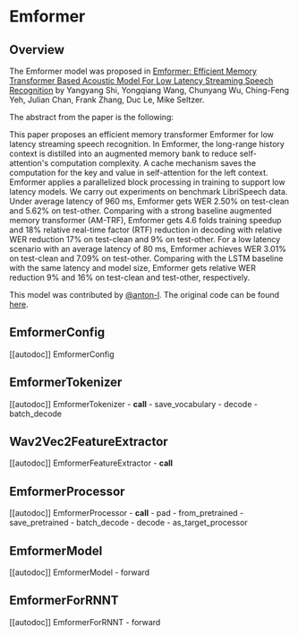 <!--Copyright 2021 The HuggingFace Team. All rights reserved.

Licensed under the Apache License, Version 2.0 (the "License"); you may not use this file except in compliance with
the License. You may obtain a copy of the License at

http://www.apache.org/licenses/LICENSE-2.0

Unless required by applicable law or agreed to in writing, software distributed under the License is distributed on
an "AS IS" BASIS, WITHOUT WARRANTIES OR CONDITIONS OF ANY KIND, either express or implied. See the License for the
specific language governing permissions and limitations under the License.
-->

# Emformer

## Overview

The Emformer model was proposed in [Emformer: Efficient Memory Transformer Based Acoustic Model For Low Latency
Streaming Speech Recognition](https://arxiv.org/abs/2010.10759) by Yangyang Shi, Yongqiang Wang, Chunyang Wu,
Ching-Feng Yeh, Julian Chan, Frank Zhang, Duc Le, Mike Seltzer.

The abstract from the paper is the following:

This paper proposes an efficient memory transformer Emformer for low latency streaming speech recognition. In Emformer,
the long-range history context is distilled into an augmented memory bank to reduce self-attention's computation
complexity. A cache mechanism saves the computation for the key and value in self-attention for the left context.
Emformer applies a parallelized block processing in training to support low latency models. We carry out experiments
on benchmark LibriSpeech data. Under average latency of 960 ms, Emformer gets WER 2.50% on test-clean and 5.62% on
test-other. Comparing with a strong baseline augmented memory transformer (AM-TRF), Emformer gets 4.6 folds training
speedup and 18% relative real-time factor (RTF) reduction in decoding with relative WER reduction 17% on test-clean
and 9% on test-other. For a low latency scenario with an average latency of 80 ms, Emformer achieves WER 3.01% on
test-clean and 7.09% on test-other. Comparing with the LSTM baseline with the same latency and model size, Emformer
gets relative WER reduction 9% and 16% on test-clean and test-other, respectively.

This model was contributed by [@anton-l](https://huggingface.co/anton-l).
The original code can be found [here](https://github.com/pytorch/audio/blob/main/torchaudio/models/emformer.py).


## EmformerConfig

[[autodoc]] EmformerConfig

## EmformerTokenizer

[[autodoc]] EmformerTokenizer
    - __call__
    - save_vocabulary
    - decode
    - batch_decode

## Wav2Vec2FeatureExtractor

[[autodoc]] EmformerFeatureExtractor
    - __call__

## EmformerProcessor

[[autodoc]] EmformerProcessor
    - __call__
    - pad
    - from_pretrained
    - save_pretrained
    - batch_decode
    - decode
    - as_target_processor

## EmformerModel

[[autodoc]] EmformerModel
    - forward

## EmformerForRNNT

[[autodoc]] EmformerForRNNT
    - forward
